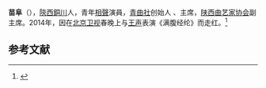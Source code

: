 {{相聲小品演員
| 類型 = 曲艺家
| 姓名 = 苗阜
| 羅馬拼音 = Miao Fu
| 國籍 = {{PRC}}
| 籍貫 = [[陕西|陕西]][[铜川|铜川]]
| 出生日期 = {{Birth date and age|year=1982|month=1|day=21}}
}}

'''苗阜'''（{{bd|1982年|1月21日}}），[[陝西|陝西]][[銅川|銅川]]人，青年[[相聲|相聲]]演員，[[青曲社|青曲社]]创始人 、主席，[[陕西曲艺家协会|陕西曲艺家协会]]副主席。2014年，因在[[北京卫视|北京卫视]]春晚上与[[王声|王声]]表演《满腹经纶》而走红。<ref>{{Cite web|title=《满腹经纶》青曲社抵沪 推苗阜王声相声专场|url=https://yule.sohu.com/20140521/n399953840.shtml|accessdate=2021-03-15|work=yule.sohu.com|publisher=搜狐娱乐}}</ref>

== 参考文献 ==
<references />
{{bio-stub}}